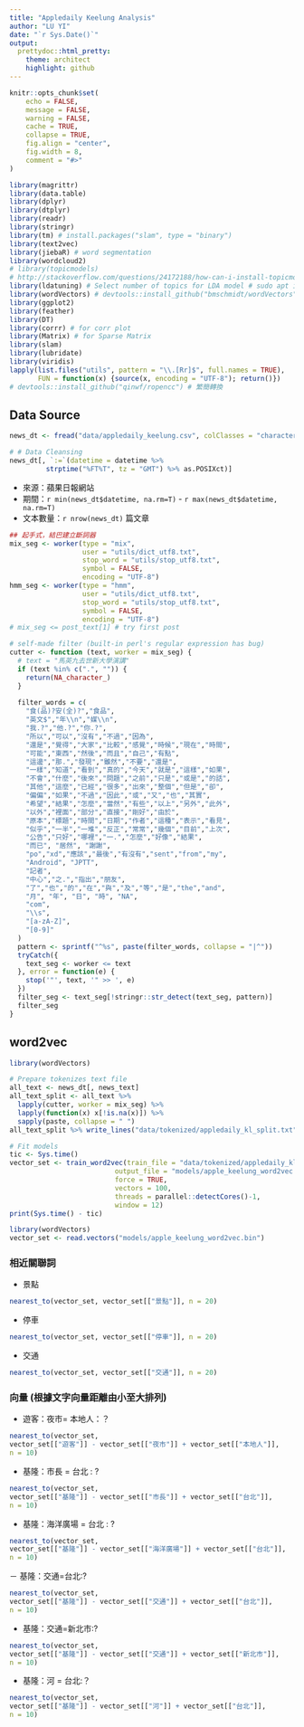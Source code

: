 ```yaml
---
title: "Appledaily Keelung Analysis"
author: "LU YI"
date: "`r Sys.Date()`"
output:
  prettydoc::html_pretty:
    theme: architect
    highlight: github
---
```



```r
knitr::opts_chunk$set(
	echo = FALSE,
	message = FALSE,
	warning = FALSE,
	cache = TRUE,
	collapse = TRUE,
	fig.align = "center",
	fig.width = 8,
	comment = "#>"
)
```

```r
library(magrittr)
library(data.table)
library(dplyr)
library(dtplyr)
library(readr)
library(stringr)
library(tm) # install.packages("slam", type = "binary")
library(text2vec)
library(jiebaR) # word segmentation
library(wordcloud2)
# library(topicmodels)
# http://stackoverflow.com/questions/24172188/how-can-i-install-topicmodels-package-in-r
library(ldatuning) # Select number of topics for LDA model # sudo apt install libmpfr-dev
library(wordVectors) # devtools::install_github("bmschmidt/wordVectors")
library(ggplot2)
library(feather)
library(DT)
library(corrr) # for corr plot
library(Matrix) # for Sparse Matrix
library(slam)
library(lubridate)
library(viridis)
lapply(list.files("utils", pattern = "\\.[Rr]$", full.names = TRUE), 
       FUN = function(x) {source(x, encoding = "UTF-8"); return()})
# devtools::install_github("qinwf/ropencc") # 繁簡轉換
```

## Data Source

```r
news_dt <- fread("data/appledaily_keelung.csv", colClasses = "character")

# # Data Cleansing
news_dt[, `:=`(datetime = datetime %>%
         strptime("%FT%T", tz = "GMT") %>% as.POSIXct)]
```

- 來源：蘋果日報網站
- 期間：`r min(news_dt$datetime, na.rm=T)` - `r max(news_dt$datetime, na.rm=T)`
- 文本數量：`r nrow(news_dt)` 篇文章

```r
## 起手式，結巴建立斷詞器
mix_seg <- worker(type = "mix",
                  user = "utils/dict_utf8.txt",
                  stop_word = "utils/stop_utf8.txt",
                  symbol = FALSE,
                  encoding = "UTF-8")
hmm_seg <- worker(type = "hmm",
                  user = "utils/dict_utf8.txt",
                  stop_word = "utils/stop_utf8.txt",
                  symbol = FALSE,
                  encoding = "UTF-8")
# mix_seg <= post_text[1] # try first post

# self-made filter (built-in perl's regular expression has bug)
cutter <- function (text, worker = mix_seg) {
  # text = "馬英九去世新大學演講"
  if (text %in% c(".", "")) {
    return(NA_character_)
  }
  
  filter_words = c(
    "食(品)?安(全)?","食品",
    "英文$","年\\n","媒\\n",
    "我.?","他.?","你.?",
    "所以","可以","沒有","不過","因為",
    "還是","覺得","大家","比較","感覺","時候","現在","時間",
    "可能","東西","然後","而且","自己","有點",
    "這邊","那.","發現","雖然","不要","還是",
    "一樣","知道","看到","真的","今天","就是","這樣","如果",
    "不會","什麼","後來","問題","之前","只是","或是","的話",
    "其他","這麼","已經","很多","出來","整個","但是","卻",
    "偏偏","如果","不過","因此","或","又","也","其實",
    "希望","結果","怎麼","當然","有些","以上","另外","此外",
    "以外","裡面","部分","直接","剛好","由於",
    "原本","標題","時間","日期","作者","這種","表示","看見",
    "似乎","一半","一堆","反正","常常","幾個","目前","上次",
    "公告","只好","哪裡","一.","怎麼","好像","結果",
    "而已", "居然", "謝謝",
    "po","xd","應該","最後","有沒有","sent","from","my",
    "Android", "JPTT",
    "記者",
    "中心","之.","指出","朋友",
    "了","也","的","在","與","及","等","是","the","and",
    "月", "年", "日", "時", "NA",
    "com",
    "\\s",
    "[a-zA-Z]",
    "[0-9]"
  )
  pattern <- sprintf("^%s", paste(filter_words, collapse = "|^"))
  tryCatch({
    text_seg <- worker <= text
  }, error = function(e) {
    stop('"', text, '" >> ', e)
  })
  filter_seg <- text_seg[!stringr::str_detect(text_seg, pattern)]
  filter_seg
}
```


## word2vec

```r
library(wordVectors)

# Prepare tokenizes text file
all_text <- news_dt[, news_text]
all_text_split <- all_text %>%
  lapply(cutter, worker = mix_seg) %>% 
  lapply(function(x) x[!is.na(x)]) %>% 
  sapply(paste, collapse = " ")
all_text_split %>% write_lines("data/tokenized/appledaily_kl_split.txt")

# Fit models
tic <- Sys.time()
vector_set <- train_word2vec(train_file = "data/tokenized/appledaily_kl_split.txt",
                          output_file = "models/apple_keelung_word2vec.bin",
                          force = TRUE,
                          vectors = 100,
                          threads = parallel::detectCores()-1,
                          window = 12)
print(Sys.time() - tic)
```
```r
library(wordVectors)
vector_set <- read.vectors("models/apple_keelung_word2vec.bin")
```


### 相近關聯詞

- 景點

```r
nearest_to(vector_set, vector_set[["景點"]], n = 20)
```

- 停車

```r
nearest_to(vector_set, vector_set[["停車"]], n = 20)
```

- 交通

```r
nearest_to(vector_set, vector_set[["交通"]], n = 20)
```

### 向量 (根據文字向量距離由小至大排列)

- 遊客：夜市= 本地人：？

```r
nearest_to(vector_set,
vector_set[["遊客"]] - vector_set[["夜市"]] + vector_set[["本地人"]],
n = 10)
```


- 基隆：市長 = 台北 : ?

```r
nearest_to(vector_set,
vector_set[["基隆"]] - vector_set[["市長"]] + vector_set[["台北"]],
n = 10)
```

- 基隆：海洋廣場 = 台北 : ?

```r
nearest_to(vector_set,
vector_set[["基隆"]] - vector_set[["海洋廣場"]] + vector_set[["台北"]],
n = 10)
```

－ 基隆：交通=台北:?

```r
nearest_to(vector_set,
vector_set[["基隆"]] - vector_set[["交通"]] + vector_set[["台北"]],
n = 10)
```

- 基隆：交通=新北市:?

```r
nearest_to(vector_set,
vector_set[["基隆"]] - vector_set[["交通"]] + vector_set[["新北市"]],
n = 10)
```

- 基隆：河 = 台北:？

```r
nearest_to(vector_set,
vector_set[["基隆"]] - vector_set[["河"]] + vector_set[["台北"]],
n = 10)
```

